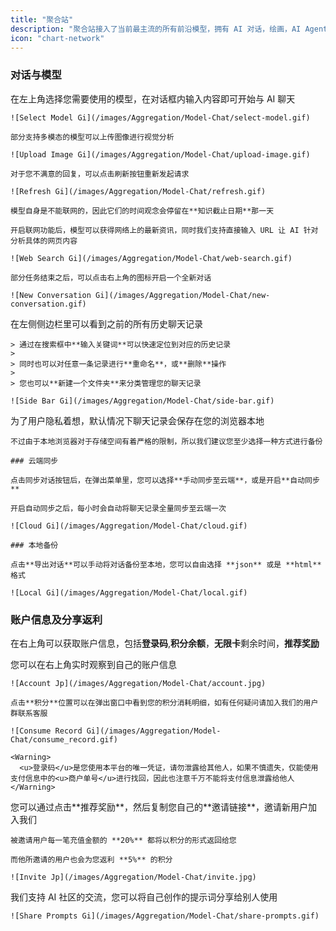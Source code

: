 ```yaml
---
title: "聚合站"
description: "聚合站接入了当前最主流的所有前沿模型，拥有 AI 对话，绘画，AI Agent 和新闻 4 大板块，为各种需求的用户提供了丰富的体验"
icon: "chart-network"
---
```


### 对话与模型

<Tabs>
  <Tab title="选择模型并开始对话">
    在左上角选择您需要使用的模型，在对话框内输入内容即可开始与 AI 聊天

    ![Select Model Gi](/images/Aggregation/Model-Chat/select-model.gif)

    部分支持多模态的模型可以上传图像进行视觉分析

    ![Upload Image Gi](/images/Aggregation/Model-Chat/upload-image.gif)

    对于您不满意的回复，可以点击刷新按钮重新发起请求

    ![Refresh Gi](/images/Aggregation/Model-Chat/refresh.gif)

    模型自身是不能联网的，因此它们的时间观念会停留在**知识截止日期**那一天

    开启联网功能后，模型可以获得网络上的最新资讯，同时我们支持直接输入 URL 让 AI 针对分析具体的网页内容

    ![Web Search Gi](/images/Aggregation/Model-Chat/web-search.gif)

    部分任务结束之后，可以点击右上角的图标开启一个全新对话

    ![New Conversation Gi](/images/Aggregation/Model-Chat/new-conversation.gif)
  </Tab>
  <Tab title="管理历史对话记录">
    在左侧侧边栏里可以看到之前的所有历史聊天记录

    > 通过在搜索框中**输入关键词**可以快速定位到对应的历史记录
    >
    > 同时也可以对任意一条记录进行**重命名**，或**删除**操作
    >
    > 您也可以**新建一个文件夹**来分类管理您的聊天记录

    ![Side Bar Gi](/images/Aggregation/Model-Chat/side-bar.gif)
  </Tab>
  <Tab title="备份记录">
    为了用户隐私着想，默认情况下聊天记录会保存在您的浏览器本地

    不过由于本地浏览器对于存储空间有着严格的限制，所以我们建议您至少选择一种方式进行备份

    ### 云端同步

    点击同步对话按钮后，在弹出菜单里，您可以选择**手动同步至云端**，或是开启**自动同步**

    开启自动同步之后，每小时会自动将聊天记录全量同步至云端一次

    ![Cloud Gi](/images/Aggregation/Model-Chat/cloud.gif)

    ### 本地备份

    点击**导出对话**可以手动将对话备份至本地，您可以自由选择 **json** 或是 **html** 格式

    ![Local Gi](/images/Aggregation/Model-Chat/local.gif)
  </Tab>
</Tabs>

### 账户信息及分享返利

在右上角可以获取账户信息，包括**登录码**,**积分余额**，**无限卡**剩余时间，**推荐奖励**

<Tabs>
  <Tab title="账户信息">
    您可以在右上角实时观察到自己的账户信息

    ![Account Jp](/images/Aggregation/Model-Chat/account.jpg)

    点击**积分**位置可以在弹出窗口中看到您的积分消耗明细，如有任何疑问请加入我们的用户群联系客服

    ![Consume Record Gi](/images/Aggregation/Model-Chat/consume_record.gif)

    <Warning>
      <u>登录码</u>是您使用本平台的唯一凭证，请勿泄露给其他人，如果不慎遗失，仅能使用支付信息中的<u>商户单号</u>进行找回，因此也注意千万不能将支付信息泄露给他人
    </Warning>
  </Tab>
  <Tab title="邀请返利">
    您可以通过点击**推荐奖励**，然后复制您自己的**邀请链接**，邀请新用户加入我们

    被邀请用户每一笔充值金额的 **20%** 都将以积分的形式返回给您

    而他所邀请的用户也会为您返利 **5%** 的积分

    ![Invite Jp](/images/Aggregation/Model-Chat/invite.jpg)
  </Tab>
  <Tab title="提示词分享">
    我们支持 AI 社区的交流，您可以将自己创作的提示词分享给别人使用

    ![Share Prompts Gi](/images/Aggregation/Model-Chat/share-prompts.gif)
  </Tab>
</Tabs>